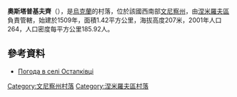 {{coord|48|52|53|N|28|49|29|E|scale:30000|display=title}}

'''奧斯塔普基夫齊'''（{{lang-uk|Остапківці}}），是[[烏克蘭|烏克蘭]]的村落，位於該國西南部[[文尼察州|文尼察州]]，由[[涅米羅夫區|涅米羅夫區]]負責管轄，始建於1509年，面積1.42平方公里，海拔高度207米，2001年人口264，人口密度每平方公里185.92人。

==參考資料==
* [http://weather.in.ua/ua/vinnickaja/19233 Погода в селі Остапківці] {{Wayback|url=http://weather.in.ua/ua/vinnickaja/19233 |date=20111220071459 }}

[[Category:文尼察州村落|Category:文尼察州村落]]
[[Category:涅米羅夫區村落|Category:涅米羅夫區村落]]


{{Vinnytsia-geo-stub}}
